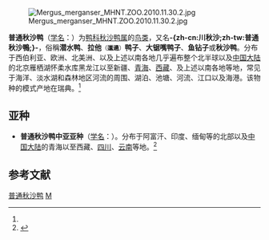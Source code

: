 {{noteTA
|T=zh-cn:普通秋沙鸭; zh-tw:川秋沙; 
|1=zh-cn:普通秋沙鸭; zh-tw:川秋沙; 
|2=zh-cn:鸭科; zh-tw:雁鴨科; 
|3=zh-cn:秋沙鸭属; zh-tw:秋沙屬; 
}}
{{speciesbox
| name = 普通秋沙鸭
| status = LC
| status_system = IUCN3.1
| image = Mergus merganser, female and male, Vaxholm, Sweden.jpg
| image_width = 280px
| image_caption = 指名亞種。雄鳥在前，雌鳥在後
| genus = Mergus
| species = merganser
| authority = [[卡尔·林奈|Linnaeus]], [[1758年|1758]]<ref name='id1458'>{{cite web| url =http://www.bioinfo.cn/db05/BjdwSpecies.php?action=view&id=1458| title =普通秋沙鸭| work =《中国动物物种编目数据库》| publisher =中国科学院微生物研究所| author =中国科学院动物研究所| accessdate =2009-04-04| deadurl =yes| archiveurl =https://web.archive.org/web/20160305054543/http://www.bioinfo.cn/db05/BjdwSpecies.php?action=view&id=1458| archivedate =2016-03-05}}</ref>
| range_map = MergusMerganserIUCNver2019-2.png
| range_map_caption = ''M. merganser'' range {{leftlegend|#00FF00|繁殖區|outline=gray}} {{leftlegend|#008000|留鳥|outline=gray}} {{leftlegend|#00FFFF|過境|outline=gray}} {{leftlegend|#007FFF|非繁殖區|outline=gray}}
| synonyms = ''Merganser americanus'' Cassin, 1852
}}
[[File:Mergus_merganser_MHNT.ZOO.2010.11.30.2.jpg|thumb]]

'''普通秋沙鸭'''（[[学名|学名]]：{{lang|la|''Mergus merganser''}}）为[[鸭科|鸭科]][[秋沙鸭属|秋沙鸭属]]的[[鸟类|鸟类]]，又名'''-{zh-cn:川秋沙;zh-tw:普通秋沙鴨;}-'''，俗稱'''潜水鸭'''、'''拉他'''<small>（'''邋遢'''）</small>'''鸭子'''、'''大锯嘴鸭子'''、'''鱼钻子'''或'''秋沙鸭'''。分布于西伯利亚、欧洲、北美洲、以及上述以南各地几乎遍布整个北半球以及[[中国大陆|中国大陆]]的北京雁栖湖怀柔水库黑龙江以至新疆、[[青海|青海]]、[[西藏|西藏]]、及上述以南各地等地，常见于海洋、淡水湖和森林地区河流的周围、湖泊、池塘、河流、江口以及海港。该物种的模式产地在瑞典。<ref name='id1458'/>

== 亚种 ==
* '''普通秋沙鸭中亚亚种'''（[[学名|学名]]：{{lang|la|''Mergus merganser orientalis''}}）。分布于阿富汗、印度、缅甸等的北部以及[[中国大陆|中国大陆]]的青海以至西藏、[[四川|四川]]、[[云南|云南]]等地。<ref name='id1459'>{{cite web| url =http://www.bioinfo.cn/db05/BjdwSpecies.php?action=view&id=1459| title =普通秋沙鸭中亚亚种| work =《中国动物物种编目数据库》| publisher =中国科学院微生物研究所| author =中国科学院动物研究所| accessdate =2009-04-04| deadurl =yes| archiveurl =https://web.archive.org/web/20160305041546/http://www.bioinfo.cn/db05/BjdwSpecies.php?action=view&id=1459| archivedate =2016-03-05}}</ref>

== 参考文献 ==
{{reflist}}
{{Taxonbar|from=Q180991}}

[[Category:秋沙鸭属|普通秋沙鸭]]
[[Category:1758年描述的鳥類|M]]